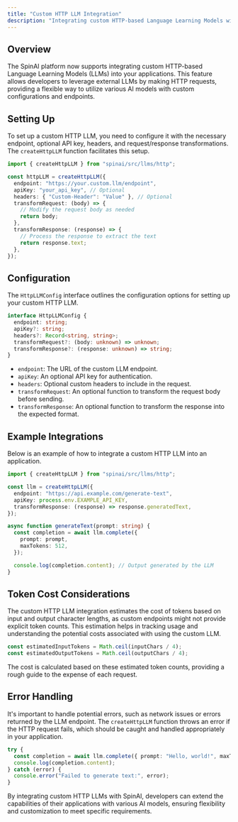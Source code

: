```yaml
---
title: "Custom HTTP LLM Integration"
description: "Integrating custom HTTP-based Language Learning Models with SpinAI"
---
```


## Overview

The SpinAI platform now supports integrating custom HTTP-based Language Learning Models (LLMs) into your applications. This feature allows developers to leverage external LLMs by making HTTP requests, providing a flexible way to utilize various AI models with custom configurations and endpoints.

## Setting Up

To set up a custom HTTP LLM, you need to configure it with the necessary endpoint, optional API key, headers, and request/response transformations. The `createHttpLLM` function facilitates this setup.

```typescript
import { createHttpLLM } from "spinai/src/llms/http";

const httpLLM = createHttpLLM({
  endpoint: "https://your.custom.llm/endpoint",
  apiKey: "your_api_key", // Optional
  headers: { "Custom-Header": "Value" }, // Optional
  transformRequest: (body) => {
    // Modify the request body as needed
    return body;
  },
  transformResponse: (response) => {
    // Process the response to extract the text
    return response.text;
  },
});
```

## Configuration

The `HttpLLMConfig` interface outlines the configuration options for setting up your custom HTTP LLM.

```typescript
interface HttpLLMConfig {
  endpoint: string;
  apiKey?: string;
  headers?: Record<string, string>;
  transformRequest?: (body: unknown) => unknown;
  transformResponse?: (response: unknown) => string;
}
```

- `endpoint`: The URL of the custom LLM endpoint.
- `apiKey`: An optional API key for authentication.
- `headers`: Optional custom headers to include in the request.
- `transformRequest`: An optional function to transform the request body before sending.
- `transformResponse`: An optional function to transform the response into the expected format.

## Example Integrations

Below is an example of how to integrate a custom HTTP LLM into an application.

```typescript
import { createHttpLLM } from "spinai/src/llms/http";

const llm = createHttpLLM({
  endpoint: "https://api.example.com/generate-text",
  apiKey: process.env.EXAMPLE_API_KEY,
  transformResponse: (response) => response.generatedText,
});

async function generateText(prompt: string) {
  const completion = await llm.complete({
    prompt: prompt,
    maxTokens: 512,
  });

  console.log(completion.content); // Output generated by the LLM
}
```

## Token Cost Considerations

The custom HTTP LLM integration estimates the cost of tokens based on input and output character lengths, as custom endpoints might not provide explicit token counts. This estimation helps in tracking usage and understanding the potential costs associated with using the custom LLM.

```typescript
const estimatedInputTokens = Math.ceil(inputChars / 4);
const estimatedOutputTokens = Math.ceil(outputChars / 4);
```

The cost is calculated based on these estimated token counts, providing a rough guide to the expense of each request.

## Error Handling

It's important to handle potential errors, such as network issues or errors returned by the LLM endpoint. The `createHttpLLM` function throws an error if the HTTP request fails, which should be caught and handled appropriately in your application.

```typescript
try {
  const completion = await llm.complete({ prompt: "Hello, world!", maxTokens: 1024 });
  console.log(completion.content);
} catch (error) {
  console.error("Failed to generate text:", error);
}
```

By integrating custom HTTP LLMs with SpinAI, developers can extend the capabilities of their applications with various AI models, ensuring flexibility and customization to meet specific requirements.